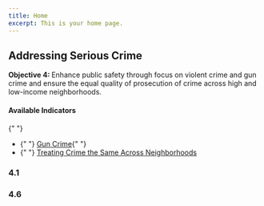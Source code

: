 ```yaml
---
title: Home
excerpt: This is your home page.
---
```



<Section py="2|4|8|10">
  <Container>
    <Grid col="1|2" gap="4|8|12" alignItems="center">
      <Flexbox
        flexDirection="column"
        alignItems="center|flex-start"
        textAlign="center|left"
      >
        <H2 m="0" fontWeight="extrabold" lineHeight="tight">
          Addressing Serious Crime
        </H2>
        <P fontSize="xl|2xl" mt="2">
          <strong>Objective 4: </strong>Enhance public safety through focus on
          violent crime and gun crime and ensure the equal quality of
          prosecution of crime across high and low-income neighborhoods.
        </P>
      </Flexbox>
      <P>
        <H4 m="0">Available Indicators </H4>{" "}
        <ul>
          <li>
            {" "}
            <a href="#violent-crime-prevention"> Gun Crime</a>{" "}
          </li>
          <li>
            {" "}
            <a href="#treating-serious-crime">
              Treating Crime the Same Across Neighborhoods
            </a>
          </li>
        </ul>
      </P>
    </Grid>
  </Container>
</Section>

<Container>


<Section maxWidth="750px">


### 4.1

<DataWrapChart title="Gun Crime" src="https://datawrapper.dwcdn.net/YoDMw/6/" />

<a name="violent-crime-prevention"> </a>

<DataWrapChart src="https://datawrapper.dwcdn.net/4TWsO/" />

### 4.6

<DataWrapChart
  title="Treating Crime the Same Across Neighborhoods"
  src="https://datawrapper.dwcdn.net/WdV8O/4/"
/>
<a name="ppi-4.6"> </a>

<a name="treating-serious-crime"> </a>

<DataWrapChart src="https://datawrapper.dwcdn.net/PRiN4/" />

</Section>


</Container>

